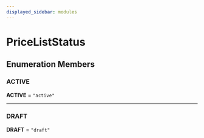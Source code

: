 ```yaml
---
displayed_sidebar: modules
---
```



# PriceListStatus

## Enumeration Members

### ACTIVE

 **ACTIVE** = `"active"`

___

### DRAFT

 **DRAFT** = `"draft"`
